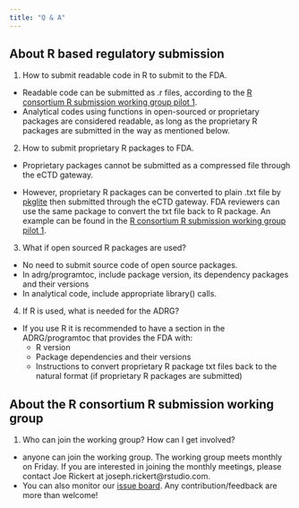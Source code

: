 ```yaml
---
title: "Q & A"
---
```


## About R based regulatory submission 

1. How to submit readable code in R to submit to the FDA.
  - Readable code can be submitted as .r files, according to the [R consortium R submission working group pilot 1](https://github.com/RConsortium/submissions-pilot1-to-fda).
  - Analytical codes using functions in open-sourced or proprietary packages are considered readable, as long as the proprietary R packages are submitted in the way as mentioned below.


2. How to submit proprietary R packages to FDA.
  - Proprietary packages cannot be submitted as a compressed file through the eCTD gateway.

  - However, proprietary R packages can be converted to plain .txt file by [pkglite](https://merck.github.io/pkglite/) then submitted through the eCTD gateway. FDA reviewers can use the same package to convert the txt file back to R package. An example can be found in the [R consortium R submission working group pilot 1](https://github.com/RConsortium/submissions-pilot1-to-fda).

3. What if open sourced R packages are used?
  - No need to submit source code of open source packages.
  - In adrg/programtoc, include package version, its dependency packages and their versions
  - In analytical code, include appropriate library() calls. 


4. If R is used, what is needed for the ADRG?
 - If you use R it is recommended to have a section in the ADRG/programtoc that provides the FDA with: 
    - R version
    - Package dependencies and their versions
    - Instructions to convert proprietary R package txt files back to the natural format (if proprietary R packages are submitted)



## About the R consortium R submission working group

1. Who can join the working group? How can I get involved?
  - anyone can join the working group. The working group meets monthly on Friday. If you are interested in joining the monthly meetings, please contact Joe Rickert at joseph.rickert@rstudio.com. 
  - You can also monitor our [issue board](https://github.com/RConsortium/submissions-wg/issues). Any contribution/feedback are more than welcome!